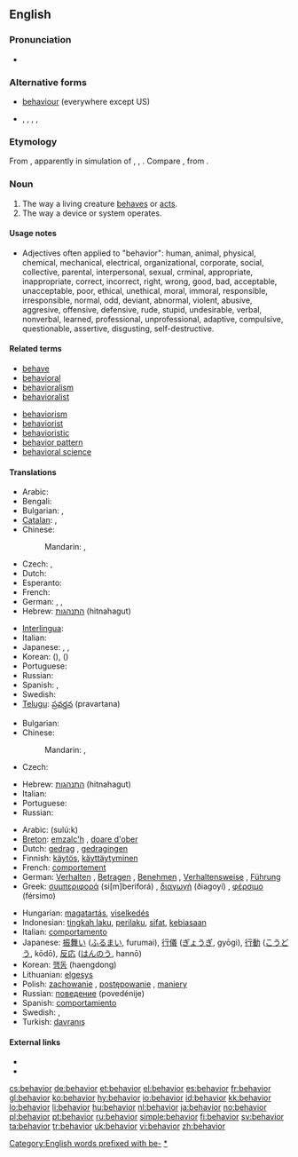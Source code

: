 {{also|behaviour}}
==English==

===Pronunciation===
* {{audio|en-us-behaviour.ogg|Audio (US)}}

===Alternative forms===
* [[behaviour]] (everywhere except US)
* {{l|en|behavoure}}, {{l|en|behavier}}, {{l|en|behaver}}, {{l|en|behavor}}, {{l|en|behavour}}

===Etymology===
From {{suffix|behave|ior}}, apparently in simulation of {{term|havior|lang=en}}, {{term|haviour|lang=en}}, {{term|havour|lang=en}}. Compare {{etyl|sco|-}} {{term|havings||behavior|lang=sco}}, from {{term|have||to behave|lang=sco}}.

===Noun===
{{en-noun|s|-}}  {{US}}

# The way a living creature [[behave]]s or [[act]]s.
# The way a device or system operates.

====Usage notes====
* Adjectives often applied to "behavior": human, animal, physical, chemical, mechanical, electrical, organizational, corporate, social, collective, parental, interpersonal, sexual, crminal, appropriate, inappropriate, correct, incorrect, right, wrong, good, bad, acceptable, unacceptable, poor, ethical, unethical, moral, immoral, responsible, irresponsible, normal, odd, deviant, abnormal, violent, abusive, aggresive, offensive, defensive, rude, stupid, undesirable, verbal, nonverbal, learned, professional, unprofessional, adaptive, compulsive, questionable, assertive, disgusting, self-destructive.

====Related terms====
{{rel-top|the actions of organisms}}
* [[behave]]
* [[behavioral]]
* [[behavioralism]]
* [[behavioralist]]
{{rel-mid}}
* [[behaviorism]]
* [[behaviorist]]
* [[behavioristic]]
* [[behavior pattern]]
* [[behavioral science]]
{{rel-bottom}}

====Translations====
{{trans-top|way an animal or human behaves or acts}}
* Arabic: {{t|ar|سلوك|m|tr=suluuk|sc=Arab}}
* Bengali: {{t-|bn|আচরণ|tr=acôrôn|sc=Beng|xs=Bengali}}
* Bulgarian: {{t+|bg|поведение|n}},  {{t|bg|държание|n}}
* [[Catalan]]: {{t|ca|conducta|f}}, {{t|ca|comportament|m}}
* Chinese:
*: Mandarin: {{t-|cmn|行為|sc=Hani}}, {{t-|cmn|行为|tr=xíngwéi|sc=Hani}}
* Czech: {{t-|cs|chování|n}}, {{t+|cs|jednání|n}}
* Dutch: {{t|nl|gedrag|n}}
* Esperanto: {{t|eo|konduto}}
* French: {{t+|fr|comportement}}
* German: {{t|de|Verhalten|n}}, {{t|de|Benehmen|n}}, {{t|de|Betragen|n}}
* Hebrew: [[התנהגות]] (hitnahagut) {{f}}
{{trans-mid}}
* [[Interlingua]]: {{t|ia|comportamento}}
* Italian: {{t+|it|comportamento}}
* Japanese: {{t|ja|振る舞い|tr=ふるまい, furumai|sc=Jpan}}, {{t|ja|行儀|tr=ぎょうぎ, gyōgi|sc=Jpan}}, {{t|ja|行動|tr=こうどう, kōdō|sc=Jpan}}
* Korean: {{t|ko|행위|tr=haeng-wi|sc=Kore}} ({{t|ko|行爲|sc=Kore}}), {{t|ko|행동|tr=haengdong|sc=Kore}}  ({{t|ko|行動|sc=Kore}})
* Portuguese: {{t|pt|comportamento|m}}
* Russian: {{t|ru|поведение|n|tr=povedénije|sc=Cyrl}}
* Spanish: {{t|es|comportamiento|m}}, {{t|es|conducta|f}}
* Swedish: {{t+|sv|beteende|n}}
* [[Telugu]]: [[ప్రవర్తన]] (pravartana)
{{trans-bottom}}

{{trans-top|way matter moves}}
* Bulgarian: {{t+|bg|поведение|n}}
* Chinese:
*: Mandarin: {{t-|cmn|行為|sc=Hani}}, {{t-|cmn|行为|tr=xíngwéi|sc=Hani}}
* Czech: {{t-|cs|chování|n}}
{{trans-mid}}
* Hebrew: [[התנהגות]] (hitnahagut) {{f}}
* Italian: {{t|it|comportamento|m}}
* Portuguese: {{t|pt|comportamento|m}}
* Russian: {{t|ru|поведение|n|tr=povedénije|sc=Cyrl}}
{{trans-bottom}}

{{checktrans-top}}
* Arabic: {{Arab|[[سلوك]]}} (sulú:k)
* [[Breton]]: [[emzalc'h]] {{m}}, [[doare d'ober]] {{m}}
* Dutch: [[gedrag]] {{n}}, [[gedragingen]] {{f|p}}
* Finnish: [[käytös]], [[käyttäytyminen]]
* French: [[comportement]] {{m}}
* German: [[Verhalten]] {{n}}, [[Betragen]] {{n}}, [[Benehmen]] {{n}}, [[Verhaltensweise]] {{f}}, [[Führung]] {{f}}
* Greek: [[συμπεριφορά]] (si[m]beriforá) {{f}}, [[διαγωγή]] (ðiagoyí) {{f}}, [[φέρσιμο]] (férsimo) {{n}}
{{trans-mid}}
* Hungarian: [[magatartás]], [[viselkedés]]
* Indonesian: [[tingkah laku]], [[perilaku]], [[sifat]], [[biasa|kebiasaan]]
* Italian: [[comportamento]] {{m}}
* Japanese: [[振舞い]] ([[ふるまい]], furumai), [[行儀]] ([[ぎょうぎ]], gyōgi), [[行動]] ([[こうどう]], kōdō), [[反応]] ([[はんのう]], hannō)
* Korean: [[행동]] (haengdong)
* Lithuanian: [[elgesys]] {{m}}
* Polish: [[zachowanie]] {{n}}, [[postępowanie]] {{n}}, [[maniery]] {{p}}
* Russian: [[поведение]] (povedénije) {{n}}
* Spanish: [[comportamiento]] {{m}}
* Swedish: {{t+|sv|beteende|n}}, {{t|sv|uppförande}}
* Turkish: [[davranış]]
{{trans-bottom}}

====External links====
* {{R:Webster 1913}}
* {{R:Century 1911}}

[[Category:English words prefixed with be-]]
[[Category:en:Behaviour|*]]

[[cs:behavior]]
[[de:behavior]]
[[et:behavior]]
[[el:behavior]]
[[es:behavior]]
[[fr:behavior]]
[[gl:behavior]]
[[ko:behavior]]
[[hy:behavior]]
[[io:behavior]]
[[id:behavior]]
[[kk:behavior]]
[[lo:behavior]]
[[li:behavior]]
[[hu:behavior]]
[[nl:behavior]]
[[ja:behavior]]
[[no:behavior]]
[[pl:behavior]]
[[pt:behavior]]
[[ru:behavior]]
[[simple:behavior]]
[[fi:behavior]]
[[sv:behavior]]
[[ta:behavior]]
[[tr:behavior]]
[[uk:behavior]]
[[vi:behavior]]
[[zh:behavior]]